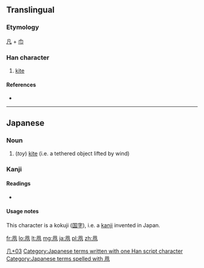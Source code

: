 ==Translingual==
===Etymology===
[[凡]] + [[巾]]<!--please add English explanation of this-->

===Han character===
{{Han char|rn=16|rad=几|as=03|sn=5|four=|canj=竹弓中月 (HNLB)}}

# [[kite]]

====References====
* {{Han ref|kx=0134.081|dkj=01749|dj=0299.190|hdz=10276.111|uh=51E7|ud=20967}}

----

==Japanese==

===Noun===
{{ja-noun|k|hira=たこ|rom=tako}}

# (''toy'') [[kite]] (i.e. a tethered object lifted by wind)

===Kanji===
{{ja-kanji|grade=n|rs=几03}}

====Readings====
* {{ja-readings|on=''(none)''|kun=[[たこ]] (tako), [[いかのぼり]] (ikanobori)}}

====Usage notes====
This character is a kokuji ([[国字]]), i.e. a [[kanji]] invented in Japan.

[[Category:Japanese-only CJKV Characters|几+03]]
[[Category:Japanese terms written with one Han script character]]
[[Category:Japanese terms spelled with 凧]]

[[fr:凧]]
[[lo:凧]]
[[lt:凧]]
[[mg:凧]]
[[ja:凧]]
[[pl:凧]]
[[zh:凧]]